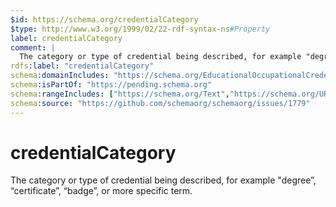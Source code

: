 ```yaml
---
$id: https://schema.org/credentialCategory
$type: http://www.w3.org/1999/02/22-rdf-syntax-ns#Property
label: credentialCategory
comment: |
  The category or type of credential being described, for example "degree”, “certificate”, “badge”, or more specific term.
rdfs:label: "credentialCategory"
schema:domainIncludes: "https://schema.org/EducationalOccupationalCredential"
schema:isPartOf: "https://pending.schema.org"
schema:rangeIncludes: ["https://schema.org/Text","https://schema.org/URL","https://schema.org/DefinedTerm"]
schema:source: "https://github.com/schemaorg/schemaorg/issues/1779"
---
```


# credentialCategory

The category or type of credential being described, for example "degree”, “certificate”, “badge”, or more specific term.

